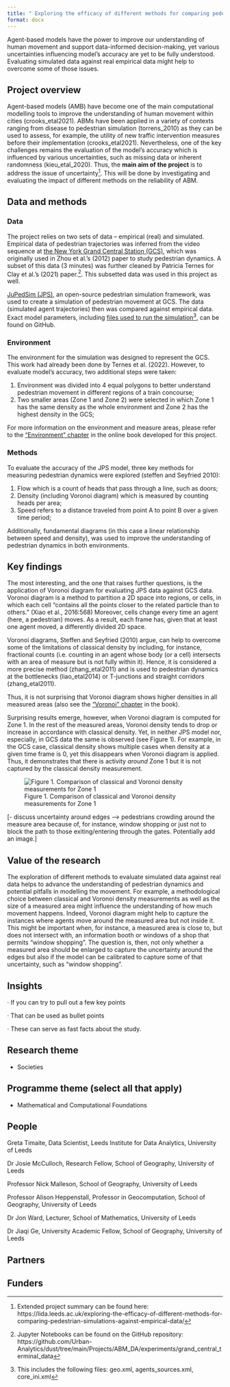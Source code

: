 ```yaml
---
title: " Exploring the efficacy of different methods for comparing pedestrian simulations against empirical data"
format: docx
---
```


<!-- Introductory sentence: try to get to the bottom of your research in one sentence, this is your elevator pitch and should hook the audience in. What’s the human interest angle? -->

Agent-based models have the power to improve our understanding of human movement and support data-informed decision-making, yet various uncertainties influencing model's accuracy are yet to be fully understood. Evaluating simulated data against real empirical data might help to overcome some of those issues.

## Project overview

<!-- Sticking to one paragraph (3-4 sentences) give the background of the project including project aims. Is there anything new or unique about this research?  -->

Agent-based models (AMB) have become one of the main computational modelling tools to improve the understanding of human movement within cities (crooks_etal2021). ABMs have been applied in a variety of contexts ranging from disease to pedestrian simulation (torrens_2010) as they can be used to assess, for example, the utility of new traffic intervention measures before their implementation (crooks_etal2021). Nevertheless, one of the key challenges remains the evaluation of the model's accuracy which is influenced by various uncertainties, such as missing data or inherent randomness (kieu_etal_2020). Thus, the **main aim of the project** is to address the issue of uncertainty^[Extended project summary can be found here: https://lida.leeds.ac.uk/exploring-the-efficacy-of-different-methods-for-comparing-pedestrian-simulations-against-empirical-data/]. This will be done by investigating and evaluating the impact of different methods on the reliability of ABM.


## Data and methods

<!-- Outline the; who, what, when, where and how of the study -->
### Data

The project relies on two sets of data -- empirical (real) and simulated. Empirical data of pedestrian trajectories was inferred from the video sequence at [the New York Grand Central Station (GCS)](https://www.ee.cuhk.edu.hk/~xgwang/grandcentral.html), which was originally used in Zhou et al.'s (2012) paper to study pedestrian dynamics. A subset of this data (3 minutes) was further cleaned by Patricia Ternes for Clay et al.'s (2021) paper.^[Jupyter Notebooks can be found on the GitHub repository: https://github.com/Urban-Analytics/dust/tree/main/Projects/ABM_DA/experiments/grand_central_terminal_data]. This subsetted data was used in this project as well.

[JuPedSim (JPS)](https://www.jupedsim.org/jupedsim_introduction.html), an open-source pedestrian simulation framework, was used to create a simulation of pedestrian movement at GCS. The data (simulated agent trajectories) then was compared against empirical data. Exact model parameters, including [files used to run the simulation](https://github.com/GretaTimaite/pedestrian_simulation/releases/tag/data)^[This includes the following files: geo.xml, agents_sources.xml, core_ini.xml], can be found on GitHub. 

### Environment

The environment for the simulation was designed to represent the GCS. This work had already been done by Ternes et al. (2022). However, to evaluate model's accuracy, two additional steps were taken:

1. Environment was divided into 4 equal polygons to better understand pedestrian movement in different regions of a train concourse;
2. Two smaller areas (Zone 1 and Zone 2) were selected in which Zone 1 has the same density as the whole environment and Zone 2 has the highest density in the GCS;

For more information on the environment and measure areas, please refer to the ["Environment" chapter](https://gretatimaite.github.io/gcs_jps/envir.html#global) in the online book developed for this project.

### Methods

To evaluate the accuracy of the JPS model, three key methods for measuring pedestrian dynamics were explored (steffen and Seyfried 2010): 

1. Flow which is a count of heads that pass through a line, such as doors;
2. Density (including Voronoi diagram) which is measured by counting heads per area;
3. Speed refers to a distance traveled from point A to point B over a given time period;

Additionally, fundamental diagrams (in this case a linear relationship between speed and density), was used to improve the understanding of pedestrian dynamics in both environments.

## Key findings

<!-- Outline the results of the research project. Aim to stick to 2-3 paragraphs. Use imagery (clearly labelled and with descriptors – see images guidance at end of template) where appropriate. -->

The most interesting, and the one that raises further questions, is the application of Voronoi diagram for evaluating JPS data against GCS data. Voronoi diagram is a method to partition a 2D space into regions, or cells, in which each cell "contains all the points closer to the related particle than to others.” (Xiao et al., 2016:568) Moreover, cells change every time an agent (here, a pedestrian) moves. As a result, each frame has, given that at least one agent moved, a differently divided 2D space. 

Voronoi diagrams, Steffen and Seyfried (2010) argue, can help to overcome some of the limitations of classical density by including, for instance, fractional counts (i.e. counting in an agent whose body (or a cell) intersects with an area of measure but is not fully within it). Hence, it is considered a more precise method (zhang_etal2011) and is used to pedestrian dynamics at the bottlenecks (liao_etal2014) or T-junctions and straight corridors (zhang_etal2011). 


Thus, it is not surprising that Voronoi diagram shows higher densities in all measured areas (also see the ["Voronoi" chapter](https://gretatimaite.github.io/gcs_jps/voronoi.html#discussion) in the book). 

Surprising results emerge, however, when Voronoi diagram is computed for Zone 1. In the rest of the measured areas, Voronoi density tends to drop or increase in accordance with classical density. Yet, in neither JPS model nor, especially, in GCS data the same is observed (see Figure 1). For example, in the GCS case, classical density shows multiple cases when density at a given time frame is 0, yet this disappears when Voronoi diagram is applied. Thus, it demonstrates that there is activity *around* Zone 1 but it is not captured by the classical density measurement. 

![Figure 1. Comparison of classical and Voronoi density measurements for Zone 1](voronoi_z1_comp.png)


[- discuss uncertainty around edges --> pedestrians crowding around the measure area because of, for instance, window shopping or just not to block the path to those exiting/entering through the gates. Potentially add an image.]

## Value of the research

<!-- What is the impact, how will this benefit xyz? How could the research be applied to real-world problems or what is the usage/benefit? -->

The exploration of different methods to evaluate simulated data against real data helps to advance the understanding of pedestrian dynamics and potential pitfalls in modelling the movement. For example, a methodological choice between classical and Voronoi density measurements as well as the size of a measured area might influence the understanding of how much movement happens. Indeed, Voronoi diagram might help to capture the instances where agents move around the measured area but not inside it. This might be important when, for instance, a measured area is close to, but does not intersect with, an information booth or windows of a shop that permits "window shopping". The question is, then, not only whether a measured area should be enlarged to capture the uncertainty around the edges but also if the model can be calibrated to capture some of that uncertainty, such as "window shopping".

## Insights

· If you can try to pull out a few key points

· That can be used as bullet points

· These can serve as fast facts about the study.

## Research theme

<!-- Identify which LIDA research theme(s) this sits under:  -->

<!-- - Health -->

- Societies

<!-- - Environment -->

## Programme theme (select all that apply)

<!-- - Statistical Data Science -->

<!-- - Artificial Intelligence -->

<!-- - Visualisation Extended Reality -->

- Mathematical and Computational Foundations

<!-- - Data Science Infrastructures -->

## People

<!-- Who was involved, their job title and institution. -->

Greta Timaite, Data Scientist, Leeds Institute for Data Analytics, University of Leeds

Dr Josie McCulloch, Research Fellow, School of Geography, University of Leeds

 Professor Nick Malleson, School of Geography, University of Leeds  <!--what is his exact position? -->

Professor Alison Heppenstall, Professor in Geocomputation, School of Geography, University of Leeds <!--what about Glasgow position? -->

Dr Jon Ward, Lecturer, School of Mathematics, University of Leeds

Dr Jiaqi Ge, University Academic Fellow, School of Geography, University of Leeds

## Partners

<!-- All partners involved (except where an NDA applies) -->

<!-- N.B. Partner stakeholders should be sent a copy of the case study before it is shared on LIDA comms and be asked to approve it. An email confirming their approval should be sent to the LIDA Comms Manager and Programme Co-Ordinator. -->

## Funders

<!-- Funded by… (e.g. CDRC, The Alan Turing Institute – check with supervisor if unsure) -->




